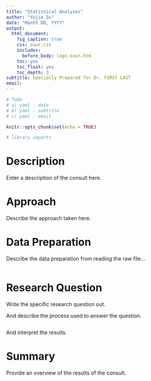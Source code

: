 ```yaml
---
title: "Statistical Analyses"
author: "Yujie Su"
date: "Month DD, YYYY"
output: 
  html_document: 
    fig_caption: true
    css: suur.css
    includes:
      before_body: logo.suur.htm
    toc: yes
    toc_float: yes 
    toc_depth: 3
subtitle: Specially Prepared for Dr. FIRST LAST
email:
---
```


```r
# ToDo
# a) yaml - date
# b) yaml - subtitle
# c) yaml - email

knitr::opts_chunk$set(echo = TRUE)

# library imports

```

# Description

Enter a description of the consult here.

# Approach 

Describe the approach taken here.

# Data Preparation

Describe the data preparation from reading the raw file...

```r


```

# Research Question

Write the specific research question out.

And describe the process used to answer the question.

```r


```

And interpret the results.

# Summary 

Provide an overview of the results of the consult.


